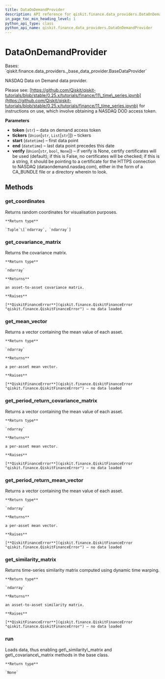 ```yaml
---
title: DataOnDemandProvider
description: API reference for qiskit.finance.data_providers.DataOnDemandProvider
in_page_toc_min_heading_level: 1
python_api_type: class
python_api_name: qiskit.finance.data_providers.DataOnDemandProvider
---
```


# DataOnDemandProvider

<Class id="qiskit.finance.data_providers.DataOnDemandProvider" isDedicatedPage={true} github="https://github.com/qiskit-community/qiskit-aqua/tree/stable/0.9/qiskit/finance/data_providers/data_on_demand_provider.py" signature="DataOnDemandProvider(token, tickers, start=datetime.datetime(2016, 1, 1, 0, 0), end=datetime.datetime(2016, 1, 30, 0, 0), verify=None)" modifiers="class">
  Bases: `qiskit.finance.data_providers._base_data_provider.BaseDataProvider`

  NASDAQ Data on Demand data provider.

  Please see: [https://github.com/Qiskit/qiskit-tutorials/blob/stable/0.25.x/tutorials/finance/11\_time\_series.ipynb](https://github.com/Qiskit/qiskit-tutorials/blob/stable/0.25.x/tutorials/finance/11_time_series.ipynb) for instructions on use, which involve obtaining a NASDAQ DOD access token.

  **Parameters**

  *   **token** (`str`) – data on demand access token
  *   **tickers** (`Union`\[`str`, `List`\[`str`]]) – tickers
  *   **start** (`datetime`) – first data point
  *   **end** (`datetime`) – last data point precedes this date
  *   **verify** (`Union`\[`str`, `bool`, `None`]) – if verify is None, certify certificates will be used (default); if this is False, no certificates will be checked; if this is a string, it should be pointing to a certificate for the HTTPS connection to NASDAQ (dataondemand.nasdaq.com), either in the form of a CA\_BUNDLE file or a directory wherein to look.

  ## Methods

  ### get\_coordinates

  <Function id="qiskit.finance.data_providers.DataOnDemandProvider.get_coordinates" signature="DataOnDemandProvider.get_coordinates()">
    Returns random coordinates for visualisation purposes.

    **Return type**

    `Tuple`\[`ndarray`, `ndarray`]
  </Function>

  ### get\_covariance\_matrix

  <Function id="qiskit.finance.data_providers.DataOnDemandProvider.get_covariance_matrix" signature="DataOnDemandProvider.get_covariance_matrix()">
    Returns the covariance matrix.

    **Return type**

    `ndarray`

    **Returns**

    an asset-to-asset covariance matrix.

    **Raises**

    [**QiskitFinanceError**](qiskit.finance.QiskitFinanceError "qiskit.finance.QiskitFinanceError") – no data loaded
  </Function>

  ### get\_mean\_vector

  <Function id="qiskit.finance.data_providers.DataOnDemandProvider.get_mean_vector" signature="DataOnDemandProvider.get_mean_vector()">
    Returns a vector containing the mean value of each asset.

    **Return type**

    `ndarray`

    **Returns**

    a per-asset mean vector.

    **Raises**

    [**QiskitFinanceError**](qiskit.finance.QiskitFinanceError "qiskit.finance.QiskitFinanceError") – no data loaded
  </Function>

  ### get\_period\_return\_covariance\_matrix

  <Function id="qiskit.finance.data_providers.DataOnDemandProvider.get_period_return_covariance_matrix" signature="DataOnDemandProvider.get_period_return_covariance_matrix()">
    Returns a vector containing the mean value of each asset.

    **Return type**

    `ndarray`

    **Returns**

    a per-asset mean vector.

    **Raises**

    [**QiskitFinanceError**](qiskit.finance.QiskitFinanceError "qiskit.finance.QiskitFinanceError") – no data loaded
  </Function>

  ### get\_period\_return\_mean\_vector

  <Function id="qiskit.finance.data_providers.DataOnDemandProvider.get_period_return_mean_vector" signature="DataOnDemandProvider.get_period_return_mean_vector()">
    Returns a vector containing the mean value of each asset.

    **Return type**

    `ndarray`

    **Returns**

    a per-asset mean vector.

    **Raises**

    [**QiskitFinanceError**](qiskit.finance.QiskitFinanceError "qiskit.finance.QiskitFinanceError") – no data loaded
  </Function>

  ### get\_similarity\_matrix

  <Function id="qiskit.finance.data_providers.DataOnDemandProvider.get_similarity_matrix" signature="DataOnDemandProvider.get_similarity_matrix()">
    Returns time-series similarity matrix computed using dynamic time warping.

    **Return type**

    `ndarray`

    **Returns**

    an asset-to-asset similarity matrix.

    **Raises**

    [**QiskitFinanceError**](qiskit.finance.QiskitFinanceError "qiskit.finance.QiskitFinanceError") – no data loaded
  </Function>

  ### run

  <Function id="qiskit.finance.data_providers.DataOnDemandProvider.run" signature="DataOnDemandProvider.run()">
    Loads data, thus enabling get\_similarity\_matrix and get\_covariance\_matrix methods in the base class.

    **Return type**

    `None`
  </Function>
</Class>

